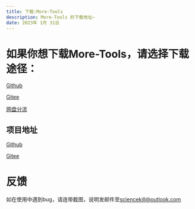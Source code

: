 ```yaml
---
title: 下载:More-Tools
description: More-Tools 的下载地址~
date: 2023年 1月 31日
---
```


# 如果你想下载More-Tools，请选择下载途径：

[Github](https://github.com/sciencekiller/More-Tools/archive/refs/heads/main.zip)

[Gitee](https://gitee.com/sciencekiller/More-Tools/repository/archive/main.zip)

[网盘分流](https://share.weiyun.com/MVfHPMHN)

## 项目地址

[Github](https://github.com/sciencekiller/More-Tools)

[Gitee](https://gitee.com/sciencekiller/More-Tools)

# 反馈

如在使用中遇到bug，请连带截图，说明发邮件至[sciencekill@outlook.com](sciencekill@outlook.com)